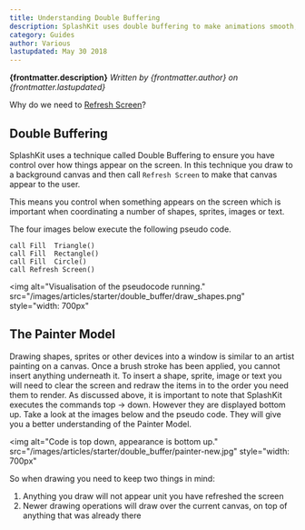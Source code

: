 ```yaml
---
title: Understanding Double Buffering
description: SplashKit uses double buffering to make animations smooth, but this means you need to do a few steps in order to get images appearing on the screen as you expect. In this article we discuss the basics of double buffering and the idea of the painters model.
category: Guides
author: Various
lastupdated: May 30 2018
---
```


**{frontmatter.description}**
_Written by {frontmatter.author} on {frontmatter.lastupdated}_

Why do we need to [Refresh Screen](/api/graphics#refresh_screen)?

## Double Buffering

SplashKit uses a technique called Double Buffering to ensure you have control over how things appear on the screen. In this technique you draw to a background canvas and then call `Refresh Screen` to make that canvas appear to the user.

This means you control when something appears on the screen which is important when coordinating a number of shapes, sprites, images or text.

The four images below execute the following pseudo code.

```text
call Fill  Triangle()
call Fill  Rectangle()
call Fill  Circle()
call Refresh Screen()
```

<img
  alt="Visualisation of the pseudocode running."
  src="/images/articles/starter/double_buffer/draw_shapes.png"
  style="width: 700px"
></img>

## The Painter Model

Drawing shapes, sprites or other devices into a window is similar to an artist painting on a canvas. Once a brush stroke has been applied, you cannot insert anything underneath it. To insert a shape, sprite, image or text you will need to clear the screen and redraw the items in to the order you need them to render. As discussed above, it is important to note that SplashKit executes the commands top -> down. However they are displayed bottom up. Take a look at the images below and the pseudo code. They will give you a better understanding of the Painter Model.

<img
  alt="Code is top down, appearance is bottom up."
  src="/images/articles/starter/double_buffer/painter-new.jpg"
  style="width: 700px"
></img>

So when drawing you need to keep two things in mind:

1. Anything you draw will not appear unit you have refreshed the screen
1. Newer drawing operations will draw over the current canvas, on top of anything that was already there
